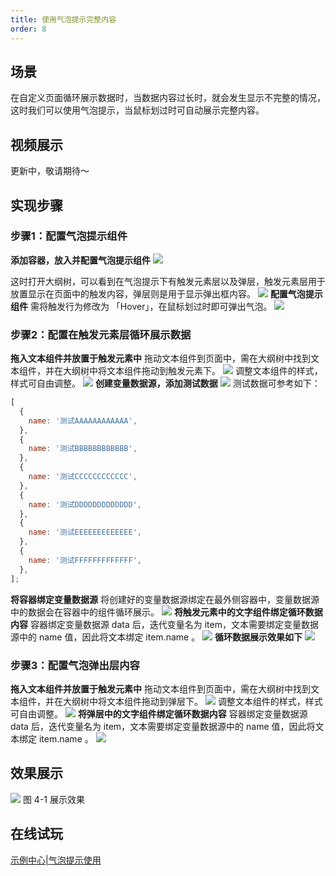 ```yaml
---
title: 使用气泡提示完整内容
order: 8
---
```


## 场景

在自定义页面循环展示数据时，当数据内容过长时，就会发生显示不完整的情况，这时我们可以使用气泡提示，当鼠标划过时可自动展示完整内容。

## 视频展示

更新中，敬请期待～

## 实现步骤

### 步骤1：配置气泡提示组件

**添加容器，放入并配置气泡提示组件**
![](https://img.alicdn.com/imgextra/i3/O1CN01O191Vl1YAI4LlZIkK_!!6000000003018-2-tps-2020-1094.png_.webp)
​

这时打开大纲树，可以看到在气泡提示下有触发元素层以及弹层，触发元素层用于放置显示在页面中的触发内容，弹层则是用于显示弹出框内容。
![](https://img.alicdn.com/imgextra/i4/O1CN01qJntf21crZy2QgH5E_!!6000000003654-2-tps-2778-1012.png_.webp)
**配置气泡提示组件**
需将触发行为修改为 「Hover」，在鼠标划过时即可弹出气泡。
![](https://img.alicdn.com/imgextra/i3/O1CN013Z5KN927VpFIu4fhm_!!6000000007803-2-tps-1916-877.png_.webp)

### 步骤2：配置在触发元素层循环展示数据

**拖入文本组件并放置于触发元素中**
拖动文本组件到页面中，需在大纲树中找到文本组件，并在大纲树中将文本组件拖动到触发元素下。
![](https://img.alicdn.com/imgextra/i1/O1CN01oCZyxj1nE9eElDTUe_!!6000000005057-2-tps-1532-826.png_.webp)
调整文本组件的样式，样式可自由调整。
![](https://img.alicdn.com/imgextra/i4/O1CN01YvEEvg23bXj3vpIU3_!!6000000007274-2-tps-2678-1396.png_.webp)
**创建变量数据源，添加测试数据**
![](https://img.alicdn.com/imgextra/i3/O1CN015CubFw1ZVBl6MJ9Nd_!!6000000003199-2-tps-2198-1156.png_.webp)
测试数据可参考如下：

```javascript
[
  {
    name: '测试AAAAAAAAAAAA',
  },
  {
    name: '测试BBBBBBBBBBBB',
  },
  {
    name: '测试CCCCCCCCCCCC',
  },
  {
    name: '测试DDDDDDDDDDDDD',
  },
  {
    name: '测试EEEEEEEEEEEEE',
  },
  {
    name: '测试FFFFFFFFFFFFF',
  },
];
```

**将容器绑定变量数据源**
将创建好的变量数据源绑定在最外侧容器中，变量数据源中的数据会在容器中的组件循环展示。
![](https://img.alicdn.com/imgextra/i3/O1CN01e4xpo41UuJPEtpSGf_!!6000000002577-2-tps-2212-1182.png_.webp)
**将触发元素中的文字组件绑定循环数据内容**
容器绑定变量数据源 data 后，迭代变量名为 item，文本需要绑定变量数据源中的 name 值，因此将文本绑定 item.name 。
![](https://img.alicdn.com/imgextra/i4/O1CN01Rz9VOB1z0fN8dM3ZV_!!6000000006652-2-tps-2204-1248.png_.webp)
**循环数据展示效果如下**
![](https://img.alicdn.com/imgextra/i4/O1CN01U9l2TY22gkbyrAfRH_!!6000000007150-2-tps-1314-520.png_.webp)

### 步骤3：配置气泡弹出层内容

**拖入文本组件并放置于触发元素中**
拖动文本组件到页面中，需在大纲树中找到文本组件，并在大纲树中将文本组件拖动到弹层下。
![](https://img.alicdn.com/imgextra/i1/O1CN01Ul0fge1mjvVYDCQYv_!!6000000004991-2-tps-1422-830.png_.webp)
调整文本组件的样式，样式可自由调整。
![](https://img.alicdn.com/imgextra/i3/O1CN01DAuPl01gmmHKx4ANc_!!6000000004185-2-tps-2694-1372.png_.webp)
**将弹层中的文字组件绑定循环数据内容**
容器绑定变量数据源 data 后，迭代变量名为 item，文本需要绑定变量数据源中的 name 值，因此将文本绑定 item.name 。
![](https://img.alicdn.com/imgextra/i2/O1CN017MFrZJ1q9WUUSAeRy_!!6000000005453-2-tps-2108-1210.png_.webp)

## 效果展示

![](https://img.alicdn.com/imgextra/i2/O1CN01bt7h701NoAmiZVIhw_!!6000000001616-2-tps-1670-582.png_.webp)
图 4-1 展示效果

## 在线试玩

[示例中心|气泡提示使用](https://www.aliwork.com/o/coc?tplUuid=TPL_T5X4BNF7CDGI7BOAQG8C&from=developers_subject)
